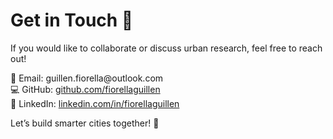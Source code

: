 # Get in Touch 📩

If you would like to collaborate or discuss urban research, feel free to reach out!

📧 Email: guillen.fiorella\@outlook.com\
💻 GitHub: [github.com/fiorellaguillen](https://github.com/fiorellaguillen)\
🔗 LinkedIn: [linkedin.com/in/fiorellaguillen](https://www.linkedin.com/in/fiorellaguillen)

Let's build smarter cities together! 🚀
